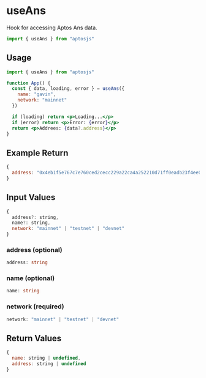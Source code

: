 # useAns

Hook for accessing Aptos Ans data.

```jsx
import { useAns } from "aptosjs"
```

## Usage
```jsx
import { useAns } from "aptosjs"

function App() {
  const { data, loading, error } = useAns({
    name: "gavin", 
    network: "mainnet"
  })

  if (loading) return <p>Loading...</p>
  if (error) return <p>Error: {error}</p>
  return <p>Addrees: {data?.address}</p>
}
```

## Example Return
```jsx
{
  address: "0x4eb1f5e767c7e760ced2cecc229a22ca4a252210d71ff0eadb23f4ee0dc23bb9"
}
```

## Input Values
```jsx
{
  address?: string, 
  name?: string, 
  network: "mainnet" | "testnet" | "devnet"
}
```

### address (optional)
```ts
address: string 
```

### name (optional)
```ts
name: string
```

### network (required)
```ts
network: "mainnet" | "testnet" | "devnet"
```

## Return Values
```jsx
{
  name: string | undefined,
  address: string | undefined
}
```